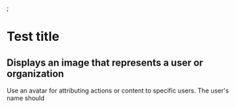 
<Meta title="Design System|Button MDX"/>;

# Test title

## Displays an image that represents a user or organization
Use an avatar for attributing actions or content to specific users. The user's name should
